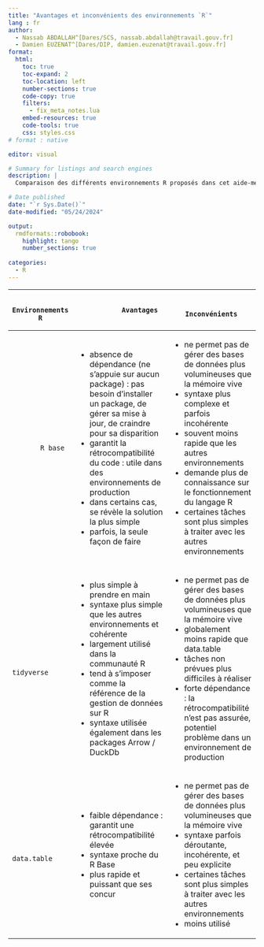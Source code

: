 ```yaml
---
title: "Avantages et inconvénients des environnements `R`"
lang : fr
author:
  - Nassab ABDALLAH^[Dares/SCS, nassab.abdallah@travail.gouv.fr]
  - Damien EUZENAT^[Dares/DIP, damien.euzenat@travail.gouv.fr]
format:
  html:
    toc: true
    toc-expand: 2
    toc-location: left
    number-sections: true
    code-copy: true
    filters: 
      - fix_meta_notes.lua
    embed-resources: true
    code-tools: true
    css: styles.css
# format : native    

editor: visual

# Summary for listings and search engines
description: |
  Comparaison des différents environnements R proposés dans cet aide-mémoire.

# Date published
date: "`r Sys.Date()`"
date-modified: "05/24/2024"

output:
  rmdformats::robobook:
    highlight: tango
    number_sections: true
  
categories:
  - R
---
```


+------------------------+---------------------------------------------------------------------------------------------------------------------------------------------------------+------------------------------------------------------------------------------------------------------------------------+
|       Environnements R |               Avantages                                                                                                                                 |             Inconvénients                                                                                              |
+========================+=========================================================================================================================================================+========================================================================================================================+
|            R base      | -   absence de dépendance (ne s'appuie sur aucun package) : pas besoin d'installer un package, de gérer sa mise à jour, de craindre pour sa disparition | -   ne permet pas de gérer des bases de données plus volumineuses que la mémoire vive                                  |
|                        | -   garantit la rétrocompatibilité du code : utile dans des environnements de production                                                                | -   syntaxe plus complexe et parfois incohérente                                                                       |
|                        | -   dans certains cas, se révèle la solution la plus simple                                                                                             | -   souvent moins rapide que les autres environnements                                                                 |
|                        | -   parfois, la seule façon de faire                                                                                                                    | -   demande plus de connaissance sur le fonctionnement du langage R                                                    |
|                        |                                                                                                                                                         | -   certaines tâches sont plus simples à traiter avec les autres environnements                                        |
+------------------------+---------------------------------------------------------------------------------------------------------------------------------------------------------+------------------------------------------------------------------------------------------------------------------------+
|            tidyverse   | -   plus simple à prendre en main                                                                                                                       | -   ne permet pas de gérer des bases de données plus volumineuses que la mémoire vive                                  |
|                        | -   syntaxe plus simple que les autres environnements et cohérente                                                                                      | -   globalement moins rapide que data.table                                                                            |
|                        | -   largement utilisé dans la communauté R                                                                                                              | -   tâches non prévues plus difficiles à réaliser                                                                      |
|                        | -   tend à s'imposer comme la référence de la gestion de données sur R                                                                                  | -   forte dépendance : la rétrocompatibilité n'est pas assurée, potentiel problème dans un environnement de production |
|                        | -   syntaxe utilisée également dans les packages Arrow / DuckDb                                                                                         |                                                                                                                        |
+------------------------+---------------------------------------------------------------------------------------------------------------------------------------------------------+------------------------------------------------------------------------------------------------------------------------+
|            data.table  | -   faible dépendance : garantit une rétrocompatibilité élevée                                                                                          | -   ne permet pas de gérer des bases de données plus volumineuses que la mémoire vive                                  |
|                        | -   syntaxe proche du R Base                                                                                                                            | -   syntaxe parfois déroutante, incohérente, et peu explicite                                                          |
|                        | -   plus rapide et puissant que ses concur                                                                                                              | -   certaines tâches sont plus simples à traiter avec les autres environnements                                        |
|                        |                                                                                                                                                         | -   moins utilisé                                                                                                      |
+------------------------+---------------------------------------------------------------------------------------------------------------------------------------------------------+------------------------------------------------------------------------------------------------------------------------+
